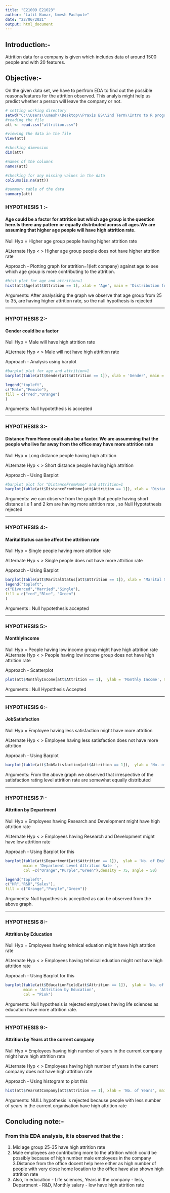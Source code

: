 ---
title: "E21009 E21023"
author: "Lalit Kumar, Umesh Pachpute"
date: "22/06/2021"
output: html_document
---

    
## Introduction:-
Attrition data for a company is given which includes data of around 1500 people and with 20 features.
 

 
## Objective:-
On the given data set, we have to perfrom EDA to find out the possible reasons/features for the attrition observed. This analyis might help us predict whether a person will leave the company or not.



```{r}
# setting working directory
setwd("C:\\Users\\umesh\\Desktop\\Praxis BS\\2nd Term\\Intro to R programming\\Midterm exam")
#reading the file
att <- read.csv("attrition.csv")
```


```{r}
#viewing the data in the file
View(att)
```


```{r}
#checking dimension
dim(att)
```


```{r}
#names of the columns
names(att)
```

```{r}
#checking for any missing values in the data
colSums(is.na(att))
```

```{r}
#summary table of the data
summary(att)
```


### HYPOTHESIS 1 :-
#### Age could be a factor for attrition but which age group is the question here.Is there any pattern or equally distributed across all ages.We are assuming that higher age people will have high attrition rate.

Null Hyp =  Higher age group people having higher attrition rate

ALternate Hyp < >  Higher age group people  does not have higher attrition rate

Approach - Plotting graph for attrition=1(left company) against age to see which age group is more contributing to the attrition.

```{r}
#hist plot for age and attrition=1
hist(att$Age[att$Attrition == 1], xlab = 'Age', main = 'Distribution for Age', col = "orange",density=30)
```


Arguments: After analysising the graph we observe that age group from  25 to 35, are having higher attrition rate, so the null hypothesis is rejected

------------------------------------------------------------------------------------------------------------------------------------------------------

### HYPOTHESIS 2:-
####  Gender could  be a factor

Null Hyp =  Male will have high attrition rate 

ALternate Hyp < >  Male will not have high attrition rate

Approach - Analysis using barplot

```{r}
#barplot plot for age and attrition=1
barplot(table(att$Gender[att$Attrition == 1]), xlab = 'Gender', main = 'Attrition by Gender', col = c("orange","red"),density = 35, angle = 60, width = c(0.3,0.3))

legend("topleft",
c("Male","Female"),
fill = c("red","Orange")
)
```
Arguments:  Null hypotethesis is accepted


------------------------------------------------------------------------------------------------------------------------------------------------------

### HYPOTHESIS 3:- 
#### Distance From Home could also be a factor. We are assumming that the people who live far away from the office may have more attrition rate

Null Hyp =  Long distance people having high attrition

ALternate Hyp < > Short distance people  having high attrition

Approach - Using Barplot

```{r}
#barplot plot for "DistanceFromHome" and attrition=1
barplot(table(att$DistanceFromHome[att$Attrition == 1]), xlab = 'Distance From Home', main = 'Distribution for Distance From Home', col = "orange",density = 50, angle = 30)
```
Arguments: we can observe from the graph that people having short distance i.e 1 and 2 km are having more attrition rate , so Null Hypotethesis rejected


------------------------------------------------------------------------------------------------------------------------------------------------------



### HYPOTHESIS 4:-
#### MaritalStatus can be affect the attrition rate

Null Hyp = Single people having more attrition rate

ALternate Hyp < > Single people does not have more attrition rate

Approach - Using Barplot
```{r}
barplot(table(att$MaritalStatus[att$Attrition == 1]), xlab = 'Marital Status', main = 'Distribution for Marital Status', col = c("Red","Blue", "Green"),density = 25, angle = 50)
legend("topleft",
c("Divorced","Married","Single"),
fill = c("red","Blue", "Green")
)
```

Arguments :  Null hypotethesis accepted


------------------------------------------------------------------------------------------------------------------------------------------------------


### HYPOTHESIS 5:- 
#### MonthlyIncome

Null Hyp =  People having low income group might have high attrition rate
ALternate Hyp < > People having low income group does not have high attrition rate

Approach - Scatterplot
```{r}
plot(att$MonthlyIncome[att$Attrition == 1],  ylab = 'Monthly Income', main = 'Attrition by Monthly Income', col ="Blue")

```

Arguments : Null Hypothesis Accepted


------------------------------------------------------------------------------------------------------------------------------------------------------


### HYPOTHESIS 6:- 
#### JobSatisfaction

Null Hyp =   Employee having less satisfaction might have more attrition 

ALternate Hyp < > Employee having less satisfaction does not have more attrition 

Approach - Using Barplot 

```{r}
barplot(table(att$JobSatisfaction[att$Attrition == 1]),  ylab = 'No. of Employees',xlab= "Satisfaction rating", main = 'Distribution of Satisfaction level ', col =c("Orange","Red","Purple","Green"),density = 75, angle = 50)


```

Arguments: From the above graph we observed that irrespective of the satisfaction rating level attrition rate are somewhat equally distributed


------------------------------------------------------------------------------------------------------------------------------------------------------


### HYPOTHESIS 7:-  
#### Attrition by Department

Null Hyp =   Employees having Research and Development might have high attrition rate

ALternate Hyp < > Employees having Research and Development might have low attrition rate

Approach - Using Barplot for this 

```{r}
barplot(table(att$Department[att$Attrition == 1]),  ylab = 'No. of Employees',
        main = 'Department Level Attrition Rate ', 
        col =c("Orange","Purple","Green"),density = 75, angle = 50)

legend("topleft",
c("HR","R&D","Sales"),
fill = c("Orange","Purple","Green"))

```

Arguments: Null hypothesis is acceptted as can be observed from the above graph.


------------------------------------------------------------------------------------------------------------------------------------------------------


### HYPOTHESIS 8:- 
####  Attrition by Education

Null Hyp =   Employees having tehnical eduation might have high attrition rate

ALternate Hyp < > Employees having tehnical eduation might not have high attrition rate

Approach - Using Barplot for this 

```{r}
barplot(table(att$EducationField[att$Attrition == 1]),  ylab = 'No. of Employees',
        main = 'Attrition by Education', 
        col = "Pink")
```

Arguments: Null hypothesis is rejected emplyoees having life sciences as education have more attrition rate.


------------------------------------------------------------------------------------------------------------------------------------------------------


### HYPOTHESIS 9:- 
####  Attrition by Years at  the current company

Null Hyp =   Employees having high number of years in the current company might have high attrition rate

ALternate Hyp < > Employees having high number of years in the current company does not have high attrition rate

Approach - Using histogram to plot this

```{r}
hist(att$YearsAtCompany[att$Attrition == 1], xlab = 'No. of Years', main = 'Distribution Years in the Company', col = "Violet")
```

Arguments: NULL hypothesis is rejected because people with less number of years in the current organisation have high attrition rate
 

## Concluding note:- 
### From this EDA analysis, it is observed that the :
1. Mid age group 25-35 have high attrition rate
2. Male employees are contributing more to the attrition which could be possibly because of high number male employees in the company
3.Distance from the office docent help here either as high number of people with very close home location to the office have also shown high attrition rate
4. Also, In education - Life sciences, Years in the company - less, Department - R&D, Monthly salary - low have high attrition rate

